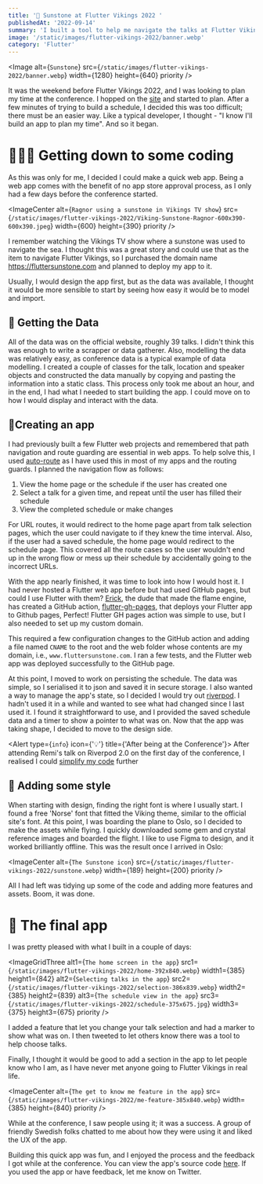 ```yaml
---
title: '💎 Sunstone at Flutter Vikings 2022 '
publishedAt: '2022-09-14'
summary: 'I built a tool to help me navigate the talks at Flutter Vikings 2022. In this post, I will explain how I made it.'
image: '/static/images/flutter-vikings-2022/banner.webp'
category: 'Flutter'
---
```


<Image
  alt={`Sunstone`}
  src={`/static/images/flutter-vikings-2022/banner.webp`}
  width={1280}
  height={640}
  priority
/>

It was the weekend before Flutter Vikings 2022, and I was looking to plan my time at the conference. I hopped on the [site](https://fluttervikings.com/) and started to plan. After a few minutes of trying to build a schedule, I decided this was too difficult; there must be an easier way. Like a typical developer, I thought - "I know I'll build an app to plan my time". And so it began.

# 👨🏻‍💻 Getting down to some coding
As this was only for me, I decided I could make a quick web app. Being a web app comes with the benefit of no app store approval process, as I only had a few days before the conference started. 

<ImageCenter
  alt={`Ragnor using a sunstone in Vikings TV show`}
  src={`/static/images/flutter-vikings-2022/Viking-Sunstone-Ragnor-600x390-600x390.jpeg`}
  width={600}
  height={390}
  priority
/>

I remember watching the Vikings TV show where a sunstone was used to navigate the sea. I thought this was a great story and could use that as the item to navigate Flutter Vikings, so I purchased the domain name https://fluttersunstone.com and planned to deploy my app to it. 

Usually, I would design the app first, but as the data was available, I thought it would be more sensible to start by seeing how easy it would be to model and import.

## 💾 Getting the Data
All of the data was on the official website, roughly 39 talks. I didn't think this was enough to write a scrapper or data gatherer. Also, modelling the data was relatively easy, as conference data is a typical example of data modelling. I created a couple of classes for the talk, location and speaker objects and constructed the data manually by copying and pasting the information into a static class. This process only took me about an hour, and in the end, I had what I needed to start building the app. I could move on to how I would display and interact with the data.

## 📱Creating an app
I had previously built a few Flutter web projects and remembered that path navigation and route guarding are essential in web apps. To help solve this, I used [auto-route](https://pub.dev/packages/auto_route) as I have used this in most of my apps and the routing guards. I planned the navigation flow as follows:
1. View the home page or the schedule if the user has created one
2. Select a talk for a given time, and repeat until the user has filled their schedule
3. View the completed schedule or make changes

For URL routes, it would redirect to the home page apart from talk selection pages, which the user could navigate to if they knew the time interval. Also, if the user had a saved schedule, the home page would redirect to the schedule page. This covered all the route cases so the user wouldn't end up in the wrong flow or mess up their schedule by accidentally going to the incorrect URLs.

With the app nearly finished, it was time to look into how I would host it. I had never hosted a Flutter web app before but had used GitHub pages, but could I use Flutter with them? [Erick](https://twitter.com/CptPixel), the dude that made the flame engine, has created a GitHub action, [flutter-gh-pages](https://github.com/bluefireteam/flutter-gh-pages), that deploys your Flutter app to Github pages, Perfect! Flutter GH pages action was simple to use, but I also needed to set up my custom domain. 

This required a few configuration changes to the GitHub action and adding a file named `CNAME` to the root and the web folder whose contents are my domain, i.e., `www.fluttersunstone.com`. I ran a few tests, and the Flutter web app was deployed successfully to the GitHub page.

At this point, I moved to work on persisting the schedule. The data was simple, so I serialised it to json and saved it in secure storage. I also wanted a way to manage the app's state, so I decided I would try out [riverpod](https://riverpod.dev/). I hadn't used it in a while and wanted to see what had changed since I last used it. I found it straightforward to use, and I provided the saved schedule data and a timer to show a pointer to what was on. Now that the app was taking shape, I decided to move to the design side.

<Alert type={`info`} icon={'💡'} title={'After being at the Conference'}>
After attending Remi's talk on Riverpod 2.0 on the first day of the conference, I realised I could [simplify my code](https://github.com/b099l3/Sunstone/blob/master/lib/core/application/schedule_provider.dart#L11) further
</Alert>

## 🎨 Adding some style
When starting with design, finding the right font is where I usually start. I found a free 'Norse' font that fitted the Viking theme, similar to the official site's font. At this point, I was boarding the plane to Oslo, so I decided to make the assets while flying. I quickly downloaded some gem and crystal reference images and boarded the flight. I like to use Figma to design, and it worked brilliantly offline. This was the result once I arrived in Oslo:


<ImageCenter
  alt={`The Sunstone icon`}
  src={`/static/images/flutter-vikings-2022/sunstone.webp`}
  width={189}
  height={200}
  priority
/>

All I had left was tidying up some of the code and adding more features and assets. Boom, it was done.

# 💎 The final app
I was pretty pleased with what I built in a couple of days:

<ImageGridThree
  alt1={`The home screen in the app`}
  src1={`/static/images/flutter-vikings-2022/home-392x840.webp`}
  width1={385}
  height1={842}
  alt2={`Selecting talks in the app`}
  src2={`/static/images/flutter-vikings-2022/selection-386x839.webp`}
  width2={385}
  height2={839}
  alt3={`The schedule view in the app`}
  src3={`/static/images/flutter-vikings-2022/schedule-375x675.jpg`}
  width3={375}
  height3={675}
  priority
/>

I added a feature that let you change your talk selection and had a marker to show what was on. I then tweeted to let others know there was a tool to help choose talks. 

Finally, I thought it would be good to add a section in the app to let people know who I am, as I have never met anyone going to Flutter Vikings in real life.

<ImageCenter
  alt={`The get to know me feature in the app`}
  src={`/static/images/flutter-vikings-2022/me-feature-385x840.webp`}
  width={385}
  height={840}
  priority
/>

While at the conference, I saw people using it; it was a success. A group of friendly Swedish folks chatted to me about how they were using it and liked the UX of the app. 

Building this quick app was fun, and I enjoyed the process and the feedback I got while at the conference. You can view the app's source code [here](https://github.com/b099l3/Sunstone). If you used the app or have feedback, let me know on Twitter.

